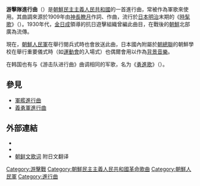 '''游擊隊進行曲'''（{{kor|谚=유격대행진곡|汉=游擊隊行進曲}}）是[[朝鮮民主主義人民共和國|朝鮮民主主義人民共和國]]的一首進行曲，常被作為軍歌來使用。其曲調來源於1909年由[[神長瞭月|神長瞭月]]作詞、作曲，流行於[[日本|日本]][[明治時期|明治]]末期的《[[時髦歌|時髦歌]]》（{{lang-ja|ハイカラ節}}）。1930年代，[[金日成|金日成]]領導的抗日遊擊組織曾編此曲目，在戰後的[[朝鮮半島|朝鮮]]北部廣為流傳。

現在，[[朝鮮人民軍|朝鮮人民軍]]在舉行閱兵式時也會放送此曲，日本國內附屬於[[朝總聯|朝總聯]]的朝鮮學校在舉行重要儀式時（如[[運動會|運動會]]的入場式）也偶爾會用以作為[[背景音樂|背景音樂]]。

在韩国也有与《游击队进行曲》曲调相同的军歌，名为《[[勇進歌|勇進歌]]》（{{lang|ko|용진가}}）。

== 參見 ==
* [[軍艦進行曲|軍艦進行曲]]
* [[義勇軍進行曲|義勇軍進行曲]]

== 外部連結 ==
* {{youtube|qZxMflAsFX4|遊撃隊行進曲 / 유격대행진곡}}
* {{tudou|9pJuINVdr5s|朝鲜军乐--游击队进行曲}}
* [http://juche.blog.fc2.com/blog-entry-197.html 朝鲜文歌词] {{Wayback|url=http://juche.blog.fc2.com/blog-entry-197.html |date=20191001064725 }} 附日文翻译


{{朝鲜歌曲}}

[[Category:游擊戰|Category:游擊戰]]
[[Category:朝鮮民主主義人民共和國革命歌曲|Category:朝鮮民主主義人民共和國革命歌曲]]
[[Category:朝鮮人民軍|Category:朝鮮人民軍]]
[[Category:進行曲|Category:進行曲]]